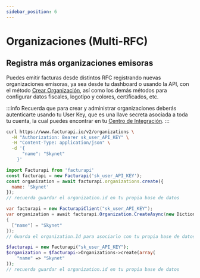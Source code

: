 ```yaml
---
sidebar_position: 6
---
```



# Organizaciones (Multi-RFC)

## Registra más organizaciones emisoras

Puedes emitir facturas desde distintos RFC registrando nuevas organizaciones emisoras,
ya sea desde tu dashboard o usando la API, con el método [Crear Organización](/api#tag/organization/operation/createOrganization),
así como los demás métodos para configurar datos fiscales, logotipo y colores, certificados, etc.

:::info
Recuerda que para crear y administrar organizaciones deberás autenticarte usando tu User Key,
que es una llave secreta asociada a toda tu cuenta, la cual puedes encontrar en tu
[Centro de Integración](https://dashboard.facturapi.io/integration).
:::

<Tabs groupId="codeExamples">
<TabItem value="curl" label="cURL">

```bash
curl https://www.facturapi.io/v2/organizations \
  -H "Authorization: Bearer sk_user_API_KEY" \
  -H "Content-Type: application/json" \
  -d '{
      "name": "Skynet"
    }'
```

</TabItem>
<TabItem value="js" label="Node.js" default>

```javascript
import Facturapi from 'facturapi'
const facturapi = new Facturapi('sk_user_API_KEY');
const organization = await facturapi.organizations.create({
  name: 'Skynet'
});
// recuerda guardar el organization.id en tu propia base de datos
```

</TabItem>
<TabItem value="cs" label="C#">

```csharp
var facturapi = new FacturapiClient("sk_user_API_KEY");
var organization = await facturapi.Organization.CreateAsync(new Dictionary<string, object>
{
  ["name"] = "Skynet"
});
// Guarda el organization.Id para asociarlo con tu propia base de datos
```

</TabItem>
<TabItem value="php" label="PHP">

```php
$facturapi = new Facturapi("sk_user_API_KEY");
$organization = $facturapi->Organizations->create(array(
    "name" => "Skynet"
));
// recuerda guardar el organization.id en tu propia base de datos
```

</TabItem>
</Tabs>

